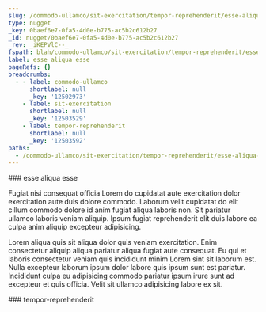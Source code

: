 ```yaml
---
slug: /commodo-ullamco/sit-exercitation/tempor-reprehenderit/esse-aliqua-esse
type: nugget
_key: 0baef6e7-0fa5-4d0e-b775-ac5b2c612b27
_id: nugget/0baef6e7-0fa5-4d0e-b775-ac5b2c612b27
_rev: _iKEPVlC--_
fspath: blah/commodo-ullamco/sit-exercitation/tempor-reprehenderit/esse-aliqua-esse.md
label: esse aliqua esse
pageRefs: {}
breadcrumbs:
  - - label: commodo-ullamco
      shortlabel: null
      _key: '12502973'
    - label: sit-exercitation
      shortlabel: null
      _key: '12503529'
    - label: tempor-reprehenderit
      shortlabel: null
      _key: '12503592'
paths:
  - /commodo-ullamco/sit-exercitation/tempor-reprehenderit/esse-aliqua-esse
---
```


<NuggetArea>
<Nugget slug="/commodo-ullamco/sit-exercitation/tempor-reprehenderit/esse-aliqua-esse" type="nugget" _key="0baef6e7-0fa5-4d0e-b775-ac5b2c612b27" _id="nugget/0baef6e7-0fa5-4d0e-b775-ac5b2c612b27" _rev="_iKEPVlC--_" fspath="blah/commodo-ullamco/sit-exercitation/tempor-reprehenderit/esse-aliqua-esse.md" label="esse aliqua esse" paths="/commodo-ullamco/sit-exercitation/tempor-reprehenderit/esse-aliqua-esse">
<NuggetBody>
### esse aliqua esse

Fugiat nisi consequat officia Lorem do cupidatat aute exercitation dolor exercitation aute duis dolore commodo. Laborum velit cupidatat do elit cillum commodo dolore id anim fugiat aliqua laboris non. Sit pariatur ullamco laboris veniam aliquip. Ipsum fugiat reprehenderit elit duis labore ea culpa anim aliquip excepteur adipisicing.

Lorem aliqua quis sit aliqua dolor quis veniam exercitation. Enim consectetur aliquip aliqua pariatur aliqua fugiat aute consequat. Eu qui et laboris consectetur veniam quis incididunt minim Lorem sint sit laborum est. Nulla excepteur laborum ipsum dolor labore quis ipsum sunt est pariatur. Incididunt culpa eu adipisicing commodo pariatur ipsum irure sunt ad excepteur et quis officia. Velit sit ullamco adipisicing labore ex sit.

</NuggetBody>
<Breadcrumbs>
<Crumbs>
<Crumb _key="12502973" label="commodo-ullamco" /><Crumb _key="12503529" label="sit-exercitation" /><Crumb _key="12503592" label="tempor-reprehenderit" />
</Crumbs>
</Breadcrumbs>
</Nugget>

<NuggetsInbound>
</NuggetsInbound>
<NuggetsOutbound>
</NuggetsOutbound>
</NuggetArea>
<PassagesInbound>
<Passage direction="inbound" type="passage" _key="12503592" _id="passage/12503592" _rev="_iKEPVlC---" label="tempor-reprehenderit" passage="tempor-reprehenderit" fspath="blah/commodo-ullamco/sit-exercitation/tempor-reprehenderit" paths="/commodo-ullamco/sit-exercitation/tempor-reprehenderit" slug="/commodo-ullamco/sit-exercitation/tempor-reprehenderit">
<NuggetBody>
### tempor-reprehenderit

</NuggetBody>
<Breadcrumbs>
<Crumbs>
<Crumb _key="12502973" label="commodo-ullamco" /><Crumb _key="12503529" label="sit-exercitation" />
</Crumbs>
</Breadcrumbs>
</Passage>

</PassagesInbound>
<PassagesOutbound>
</PassagesOutbound>